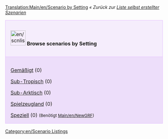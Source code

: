 [[Translation:Main/en/Scenario by Setting]]
{{en/-}}
''« Zurück zur [[Main/de/Liste selbst erstellter Szenarien|Liste selbst erstellter Szenarien]]''

{| cellspacing="3" class="mainpagetable" align="center" width="100%"
|- valign="top" 
|style="font-size: 100%; BACKGROUND-COLOR: #F5EDFC; border: 1px solid #E1BBFF; margin: 0; padding: 1em; text-align: left; width:14%"|[[File:en/scnlist-setting.png|48px]] <font size="3">'''Browse scenarios by Setting'''</font>
|-
|style="font-size: 100%; BACKGROUND-COLOR: #EDDEFA; border: 1px solid #E1BBFF; margin: 0; padding: 1em 1em 0em 1em; text-align: left;"|

[[Main/de/Szenarien nach Klima - Gemäßigt|Gemäßigt]] (0)

[[Main/de/Szenarien nach Klima - Sub-Tropisch|Sub-Tropisch]] (0)

[[Main/de/Szenarien nach Klima - Sub-Arktisch|Sub-Arktisch]] (0)

[[Main/de/Szenarien nach Klima - Spielzeugland|Spielzeugland]] (0)

[[Main/de/Szenarien nach Klima - Speziell|Speziell]] (0) <span style="font-size:smaller">(Benötigt [[Main/en/NewGRF]])</span>

|}

[[Category:en/Scenario Listings]]